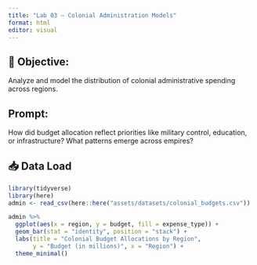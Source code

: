 ```yaml
---
title: "Lab 03 – Colonial Administration Models"
format: html
editor: visual
---
```


## 🧭 Objective:  
Analyze and model the distribution of colonial administrative spending across regions.

## Prompt: 
How did budget allocation reflect priorities like military control, education, or infrastructure? What patterns emerge across empires?

## 📥 Data Load
```r
library(tidyverse)
library(here)
admin <- read_csv(here::here("assets/datasets/colonial_budgets.csv"))

admin %>%
  ggplot(aes(x = region, y = budget, fill = expense_type)) +
  geom_bar(stat = "identity", position = "stack") +
  labs(title = "Colonial Budget Allocations by Region",
       y = "Budget (in millions)", x = "Region") +
  theme_minimal()
```

